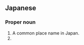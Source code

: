 ==Japanese==
{{ja-kanjitab|すみ|よし}}

===Proper noun===
{{ja-pos|proper|すみよし}}

# A common place name in Japan.
# {{surname|lang=ja|sort=すみよし}}